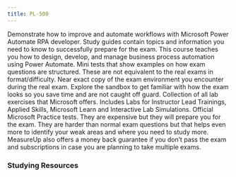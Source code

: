 ```yaml
---
title: PL-500
---
```



<Card title="Get Started" icon="star">
  <LinkCard title="Exam PL-500: Microsoft Power Automate RPA Developer" href="https://learn.microsoft.com/en-us/credentials/certifications/power-automate-rpa-developer-associate/?practice-assessment-type=certification?WT.mc_id=studentamb_165290" target="_blank"/>
Demonstrate how to improve and automate workflows with Microsoft Power Automate RPA developer.
  <LinkCard title="PL-500 Study Guide" href="https://learn.microsoft.com/en-us/credentials/certifications/resources/study-guides/pl-500?WT.mc_id=studentamb_165290" target="_blank"/>
      Study guides contain topics and information you need to know to successfully prepare for the exam.
  <LinkCard title="Microsoft Learn" href="https://learn.microsoft.com/en-us/training/courses/pl-500t00/?WT.mc_id=studentamb_165290" target="_blank"/>
      This course teaches you how to design, develop, and manage business process automation using Power Automate.
  <LinkCard title="Practice Assessment" href="https://learn.microsoft.com/en-us/credentials/certifications/exams/pl-500/practice/assessment?assessment-type=practice&assessmentId=74&WT.mc_id=studentamb_165290" target="_blank"/>
      Mini tests that show examples on how exam questions are structured. These are not equivalent to the real exams in format/difficulty.
  <LinkCard title="Exam Sandbox" href="https://aka.ms/examdemo" target="_blank"/>
      Near exact copy of the exam environment you encounter during the real exam. Explore the sandbox to get familiar with how the exam looks so you save time and are not caught off guard.
  <LinkCard title="Exam Labs" href="https://certs.msfthub.wiki/labs/pl-500labs" target="_blank"/>
      Collection of all lab exercises that Microsoft offers. Includes Labs for Instructor Lead Trainings, Applied Skills, Microsoft Learn and Interactive Lab Simulations.
</Card>

<Card title="MeasureUp Practice Tests" icon="open-book">
  <LinkCard title="MeasureUp Practice Test" href="https://www.measureup.com/microsoft-practice-test-pl-500-power-automate-rpa-developer.html#u44" target="_blank"/>
  <LinkCard title="MeasureUp Subscriptions" href="https://www.measureup.com/subscription-plans-for-individuals#u44" target="_blank"/>
      Official Microsoft Practice tests. They are expensive but they will prepare you for the exam. They are harder than normal exam questions but that helps 
      even more to identify your weak areas and where you need to study more. MeasureUp also offers a money back guarantee if you don’t pass the exam and subscriptions in case you are planning to take multiple exams.
</Card>

### Studying Resources

<Tabs>

  <TabItem label="Text">
  <CardGrid>
    <LinkCard title="Microsoft Learn" href="https://learn.microsoft.com/en-us/training/courses/pl-500t00/?WT.mc_id=studentamb_165290" target="_blank"/>
  </CardGrid>
  </TabItem>

  <TabItem label="Videos">
  <CardGrid>
  </CardGrid>
  </TabItem>

  <TabItem label="Tests">
  <CardGrid>
    <LinkCard title="MeasureUp Practice Tests" href="https://www.measureup.com/microsoft-practice-test-pl-500-power-automate-rpa-developer.html#u44" target="_blank"/>
    <LinkCard title="Practice Assessment" href="https://learn.microsoft.com/en-us/credentials/certifications/exams/pl-500/practice/assessment?assessment-type=practice&assessmentId=74&WT.mc_id=studentamb_165290" target="_blank"/>
  </CardGrid>
  </TabItem>

  <TabItem label="Paid">
  <CardGrid>
    <LinkCard title="Microsoft's Official Coursera Course" href="https://www.coursera.org/professional-certificates/microsoft-cybersecurity-analyst" target="_blank"/>
</CardGrid>
  </TabItem>

  <TabItem label="Misc">
  <CardGrid>
  </CardGrid>
  </TabItem>
</Tabs>
